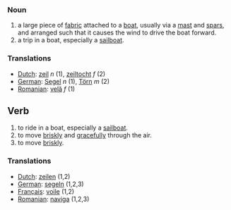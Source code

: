 ===Noun===
# a large piece of [[fabric]] attached to a [[boat]], usually via a [[mast]] and [[spar]]s, and arranged such that it causes the wind to drive the boat forward.
# a trip in a boat, especially a [[sailboat]].

===Translations===
*[[Dutch]]: [[zeil]] ''n'' (1), [[zeiltocht]] ''f'' (2)
*[[German]]: [[Segel]] ''n'' (1), [[Törn]] ''m'' (2)
*[[Romanian]]: [[velă]] ''f'' (1)

==Verb==
# to ride in a boat, especially a [[sailboat]].
# to move [[briskly]] and [[gracefully]] through the air.
# to move [[briskly]].

===Translations===
*[[Dutch]]: [[zeilen]] (1,2)
*[[German]]: [[segeln]] (1,2,3)
*[[Français]]: [[voile]] (1,2)
*[[Romanian]]: [[naviga]] (1,2,3)